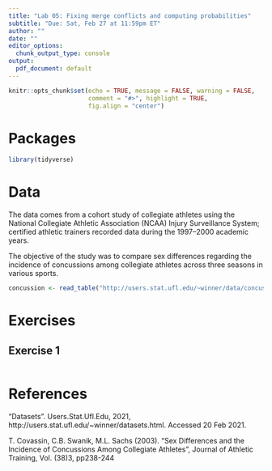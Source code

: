 ---
title: "Lab 05: Fixing merge conflicts and computing probabilities"
subtitle: "Due: Sat, Feb 27 at 11:59pm ET"
author: ""
date: ""
editor_options: 
  chunk_output_type: console
output:
  pdf_document: default
---

```{r include=FALSE}
knitr::opts_chunk$set(echo = TRUE, message = FALSE, warning = FALSE,
                      comment = "#>", highlight = TRUE,
                      fig.align = "center")
```

# Packages

```{r load-packages}
library(tidyverse)
``` 

# Data

The data comes from a cohort study of collegiate athletes using the National 
Collegiate Athletic Association (NCAA) Injury Surveillance System; certified athletic trainers recorded data during the 1997–2000 academic years.

The objective of the study was to compare sex differences regarding the 
incidence of concussions among collegiate athletes across three seasons in various sports.

```{r load-data}
concussion <- read_table("http://users.stat.ufl.edu/~winner/data/concussion.dat",col_names = FALSE)
```

# Exercises

## Exercise 1

```{r ex_1}
```


# References

"Datasets". Users.Stat.Ufl.Edu, 2021, 
http://users.stat.ufl.edu/~winner/datasets.html. Accessed 20 Feb 2021.

T. Covassin, C.B. Swanik, M.L. Sachs (2003). "Sex Differences and the Incidence of Concussions Among Collegiate Athletes", Journal
of Athletic Training, Vol. (38)3, pp238-244